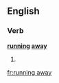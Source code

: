 ==English==

===Verb===
'''[[running]] [[away]]'''

# {{present participle of|run away}}

[[fr:running away]]